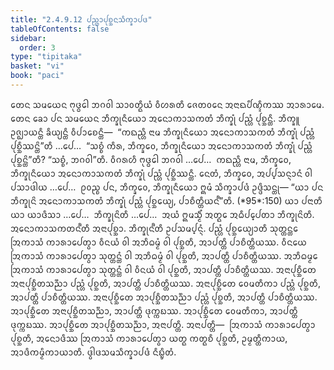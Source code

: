 ```yaml
---
title: "2.4.9.12 ᨸᨬ᩠ᩉᩣᨸᩩᨧ᩠ᨨᨶᩈᩥᨠ᩠ᨡᩣᨸᨴ"
tableOfContents: false
sidebar:
  order: 3
type: "tipitaka"
basket: "vi"
book: "paci"
---
```



<DynamicBreadcrumb />

<Division number="1219" book="paci">

<Paragraph number="3509" book="paci">
ᨲᩮᨶ ᩈᨾᨿᩮᨶ ᨻᩩᨴ᩠ᨵᩮᩤ ᨽᨣᩅᩤ ᩈᩣᩅᨲ᩠ᨳᩥᨿᩴ ᩅᩥᩉᩁᨲᩥ ᨩᩮᨲᩅᨶᩮ ᩋᨶᩣᨳᨸᩥᨱ᩠ᨯᩥᨠᩔ ᩋᩣᩁᩣᨾᩮ. ᨲᩮᨶ ᨡᩮᩣ ᨸᨶ ᩈᨾᨿᩮᨶ ᨽᩥᨠ᩠ᨡᩩᨶᩥᨿᩮᩣ ᩋᨶᩮᩣᨠᩣᩈᨠᨲᩴ ᨽᩥᨠ᩠ᨡᩩᩴ ᨸᨬ᩠ᩉᩴ ᨸᩩᨧ᩠ᨨᨶ᩠ᨲᩥ. ᨽᩥᨠ᩠ᨡᩪ ᩏᨩ᩠ᨫᩣᨿᨶ᩠ᨲᩥ ᨡᩥᨿ᩠ᨿᨶ᩠ᨲᩥ ᩅᩥᨸᩣᨧᩮᨶ᩠ᨲᩥ—  “ᨠᨳᨬ᩠ᩉᩥ ᨶᩣᨾ ᨽᩥᨠ᩠ᨡᩩᨶᩥᨿᩮᩣ ᩋᨶᩮᩣᨠᩣᩈᨠᨲᩴ ᨽᩥᨠ᩠ᨡᩩᩴ ᨸᨬ᩠ᩉᩴ ᨸᩩᨧ᩠ᨨᩥᩔᨶ᩠ᨲᩦ”ᨲᩥ …ᨸᩮ…  “ᩈᨧ᩠ᨧᩴ ᨠᩥᩁ, ᨽᩥᨠ᩠ᨡᩅᩮ, ᨽᩥᨠ᩠ᨡᩩᨶᩥᨿᩮᩣ ᩋᨶᩮᩣᨠᩣᩈᨠᨲᩴ ᨽᩥᨠ᩠ᨡᩩᩴ ᨸᨬ᩠ᩉᩴ ᨸᩩᨧ᩠ᨨᨶ᩠ᨲᩦ”ᨲᩥ? “ᩈᨧ᩠ᨧᩴ, ᨽᨣᩅᩤ”ᨲᩥ. ᩅᩥᨣᩁᩉᩥ ᨻᩩᨴ᩠ᨵᩮᩤ ᨽᨣᩅᩤ …ᨸᩮ…  ᨠᨳᨬ᩠ᩉᩥ ᨶᩣᨾ, ᨽᩥᨠ᩠ᨡᩅᩮ, ᨽᩥᨠ᩠ᨡᩩᨶᩥᨿᩮᩣ ᩋᨶᩮᩣᨠᩣᩈᨠᨲᩴ ᨽᩥᨠ᩠ᨡᩩᩴ ᨸᨬ᩠ᩉᩴ ᨸᩩᨧ᩠ᨨᩥᩔᨶ᩠ᨲᩥ. ᨶᩮᨲᩴ, ᨽᩥᨠ᩠ᨡᩅᩮ, ᩋᨸ᩠ᨸᩈᨶ᩠ᨶᩣᨶᩴ ᩅᩤ ᨸᩈᩣᨴᩤᨿ …ᨸᩮ…  ᩑᩅᨬ᩠ᨧ ᨸᨶ, ᨽᩥᨠ᩠ᨡᩅᩮ, ᨽᩥᨠ᩠ᨡᩩᨶᩥᨿᩮᩣ ᩍᨾᩴ ᩈᩥᨠ᩠ᨡᩣᨸᨴᩴ ᩏᨴ᩠ᨴᩥᩈᨶ᩠ᨲᩩ—
</Paragraph>

</Division>
<Division number="1220" book="paci">

<Paragraph number="3510" book="paci">
<Emphasis>“ᨿᩣ ᨸᨶ ᨽᩥᨠ᩠ᨡᩩᨶᩦ ᩋᨶᩮᩣᨠᩣᩈᨠᨲᩴ ᨽᩥᨠ᩠ᨡᩩᩴ ᨸᨬ᩠ᩉᩴ ᨸᩩᨧ᩠ᨨᩮᨿ᩠ᨿ, ᨸᩣᨧᩥᨲ᩠ᨲᩥᨿᨶ᩺”</Emphasis>ᨲᩥ. (*95*:<Emphasis>150</Emphasis>)
</Paragraph>

</Division>
<Division number="1221" book="paci">

<Paragraph number="3511" book="paci">
<Emphasis>ᨿᩣ ᨸᨶᩣ</Emphasis>ᨲᩥ ᨿᩣ ᨿᩣᨴᩥᩈᩣ …ᨸᩮ…  <Emphasis>ᨽᩥᨠ᩠ᨡᩩᨶᩦ</Emphasis>ᨲᩥ …ᨸᩮ…  ᩋᨿᩴ ᩍᨾᩈ᩠ᨾᩥᩴ ᩋᨲ᩠ᨳᩮ ᩋᨵᩥᨸ᩠ᨸᩮᨲᩣ ᨽᩥᨠ᩠ᨡᩩᨶᩦᨲᩥ.
</Paragraph>

<Paragraph number="3512" book="paci">
<Emphasis>ᩋᨶᩮᩣᨠᩣᩈᨠᨲᨶ᩺</Emphasis>ᨲᩥ ᩋᨶᩣᨸᩩᨧ᩠ᨨᩣ. <Emphasis>ᨽᩥᨠ᩠ᨡᩩᨶ᩺</Emphasis>ᨲᩥ ᩏᨸᩈᨾ᩠ᨸᨶ᩠ᨶᩴ. <Emphasis>ᨸᨬ᩠ᩉᩴ ᨸᩩᨧ᩠ᨨᩮᨿ᩠ᨿᩣ</Emphasis>ᨲᩥ ᩈᩩᨲ᩠ᨲᨶ᩠ᨲᩮ ᩒᨠᩣᩈᩴ ᨠᩣᩁᩣᨸᩮᨲ᩠ᩅᩣ ᩅᩥᨶᨿᩴ ᩅᩤ ᩋᨽᩥᨵᨾ᩠ᨾᩴ ᩅᩤ ᨸᩩᨧ᩠ᨨᨲᩥ, ᩋᩣᨸᨲ᩠ᨲᩥ ᨸᩣᨧᩥᨲ᩠ᨲᩥᨿᩔ. ᩅᩥᨶᨿᩮ ᩒᨠᩣᩈᩴ ᨠᩣᩁᩣᨸᩮᨲ᩠ᩅᩣ ᩈᩩᨲ᩠ᨲᨶ᩠ᨲᩴ ᩅᩤ ᩋᨽᩥᨵᨾ᩠ᨾᩴ ᩅᩤ ᨸᩩᨧ᩠ᨨᨲᩥ, ᩋᩣᨸᨲ᩠ᨲᩥ ᨸᩣᨧᩥᨲ᩠ᨲᩥᨿᩔ. ᩋᨽᩥᨵᨾ᩠ᨾᩮ ᩒᨠᩣᩈᩴ ᨠᩣᩁᩣᨸᩮᨲ᩠ᩅᩣ ᩈᩩᨲ᩠ᨲᨶ᩠ᨲᩴ ᩅᩤ ᩅᩥᨶᨿᩴ ᩅᩤ ᨸᩩᨧ᩠ᨨᨲᩥ, ᩋᩣᨸᨲ᩠ᨲᩥ ᨸᩣᨧᩥᨲ᩠ᨲᩥᨿᩔ.
</Paragraph>

</Division>
<Division number="1222" book="paci">

<Paragraph number="3513" book="paci">
ᩋᨶᩣᨸᩩᨧ᩠ᨨᩥᨲᩮ ᩋᨶᩣᨸᩩᨧ᩠ᨨᩥᨲᩈᨬ᩠ᨬᩣ ᨸᨬ᩠ᩉᩴ ᨸᩩᨧ᩠ᨨᨲᩥ, ᩋᩣᨸᨲ᩠ᨲᩥ ᨸᩣᨧᩥᨲ᩠ᨲᩥᨿᩔ. ᩋᨶᩣᨸᩩᨧ᩠ᨨᩥᨲᩮ ᩅᩮᨾᨲᩥᨠᩣ ᨸᨬ᩠ᩉᩴ ᨸᩩᨧ᩠ᨨᨲᩥ, ᩋᩣᨸᨲ᩠ᨲᩥ ᨸᩣᨧᩥᨲ᩠ᨲᩥᨿᩔ. ᩋᨶᩣᨸᩩᨧ᩠ᨨᩥᨲᩮ ᩋᩣᨸᩩᨧ᩠ᨨᩥᨲᩈᨬ᩠ᨬᩣ ᨸᨬ᩠ᩉᩴ ᨸᩩᨧ᩠ᨨᨲᩥ, ᩋᩣᨸᨲ᩠ᨲᩥ ᨸᩣᨧᩥᨲ᩠ᨲᩥᨿᩔ.
</Paragraph>

<Paragraph number="3514" book="paci">
ᩋᩣᨸᩩᨧ᩠ᨨᩥᨲᩮ ᩋᨶᩣᨸᩩᨧ᩠ᨨᩥᨲᩈᨬ᩠ᨬᩣ, ᩋᩣᨸᨲ᩠ᨲᩥ ᨴᩩᨠ᩠ᨠᨭᩔ. ᩋᩣᨸᩩᨧ᩠ᨨᩥᨲᩮ ᩅᩮᨾᨲᩥᨠᩣ, ᩋᩣᨸᨲ᩠ᨲᩥ ᨴᩩᨠ᩠ᨠᨭᩔ. ᩋᩣᨸᩩᨧ᩠ᨨᩥᨲᩮ ᩋᩣᨸᩩᨧ᩠ᨨᩥᨲᩈᨬ᩠ᨬᩣ, ᩋᨶᩣᨸᨲ᩠ᨲᩥ.
</Paragraph>

</Division>
<Division number="1223" book="paci">

<Paragraph number="3515" book="paci">
ᩋᨶᩣᨸᨲ᩠ᨲᩥ—  ᩒᨠᩣᩈᩴ ᨠᩣᩁᩣᨸᩮᨲ᩠ᩅᩣ ᨸᩩᨧ᩠ᨨᨲᩥ, ᩋᨶᩮᩣᨴᩥᩔ ᩒᨠᩣᩈᩴ ᨠᩣᩁᩣᨸᩮᨲ᩠ᩅᩣ ᨿᨲ᩠ᨳ ᨠᨲ᩠ᨳᨧᩥ ᨸᩩᨧ᩠ᨨᨲᩥ, ᩏᨾ᩠ᨾᨲ᩠ᨲᩥᨠᩣᨿ, ᩋᩣᨴᩥᨠᨾ᩠ᨾᩥᨠᩣᨿᩣᨲᩥ.

</Paragraph>
</Division>

<Paragraph number="3516" type="center" book="paci">
ᨴ᩠ᩅᩤᨴᩈᨾᩈᩥᨠ᩠ᨡᩣᨸᨴᩴ ᨶᩥᨭ᩠ᨮᩥᨲᩴ.
</Paragraph>